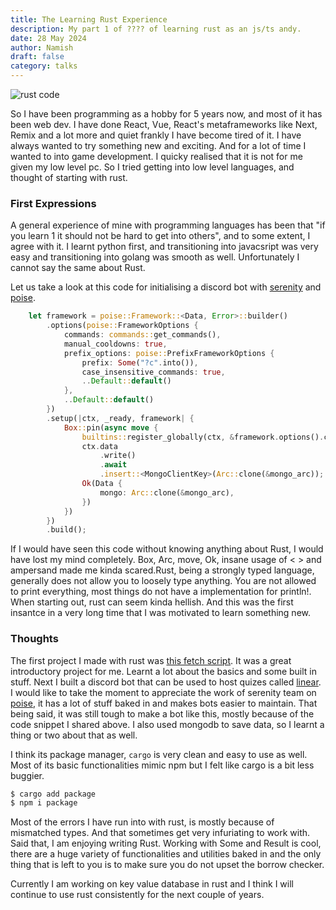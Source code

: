 ```yaml
---
title: The Learning Rust Experience 
description: My part 1 of ???? of learning rust as an js/ts andy.
date: 28 May 2024
author: Namish 
draft: false
category: talks
---
```


![rust code](/rust-1.png)

So I have been programming as a hobby for 5 years now, and most of it has been web dev. I have done React, Vue, React's metaframeworks like Next, Remix and a lot more and quiet frankly I have become tired of it. I have always wanted to try something new and exciting. And for a lot of time I wanted to into game development. I quicky realised that it is not for me given my low level pc. So I tried getting into low level languages, and thought of starting with rust.

### First Expressions

A general experience of mine with programming languages has been that "if you learn 1 it should not be hard to get into others", and to some extent, I agree with it. I learnt python first, and transitioning into javacsript was very easy and transitioning into golang was smooth as well. Unfortunately I cannot say the same about Rust.

Let us take a look at this code for initialising a discord bot with [serenity](https://github.com/serenity-rs/serenity) and [poise](https://github.com/serenity-rs/poise).

```rust title="hello.rs"
    let framework = poise::Framework::<Data, Error>::builder()
        .options(poise::FrameworkOptions {
            commands: commands::get_commands(),
            manual_cooldowns: true,
            prefix_options: poise::PrefixFrameworkOptions {
                prefix: Some("?c".into()),
                case_insensitive_commands: true,
                ..Default::default()
            },
            ..Default::default()
        })
        .setup(|ctx, _ready, framework| {
            Box::pin(async move {
                builtins::register_globally(ctx, &framework.options().commands).await?;
                ctx.data
                    .write()
                    .await
                    .insert::<MongoClientKey>(Arc::clone(&mongo_arc));
                Ok(Data {
                    mongo: Arc::clone(&mongo_arc),
                })
            })
        })
        .build();
```

If I would have seen this code without knowing anything about Rust, I would have lost my mind completely. Box, Arc, move, Ok, insane usage of < > and ampersand made me kinda scared.Rust, being a strongly typed language, generally does not allow you to loosely type anything. You are not allowed to print everything, most things do not have a implementation for println!. When starting out, rust can seem kinda hellish. And this was the first insantce in a very long time that I was motivated to learn something new.

### Thoughts

The first project I made with rust was [this fetch script](https://github.com/chadcat7/fetch.rs). It was a great introductory project for me. Learnt a lot about the basics and some built in stuff.
Next I built a discord bot that can be used to host quizes called [linear](https://github.com/chadcat7/linear). I would like to take the moment to appreciate the work of serenity team on [poise](https://github.com/serenity-rs/poise), it has a lot of stuff baked in and makes bots easier to maintain. That being said, it was still tough to make a bot like this, mostly because of the code snippet I shared above. I also used mongodb to save data, so I learnt a thing or two about that as well.

I think its package manager, `cargo` is very clean and easy to use as well. Most of its basic functionalities mimic npm but I felt like cargo is a bit less buggier.

```bash
$ cargo add package
$ npm i package
```


Most of the errors I have run into with rust, is mostly because of mismatched types. And that sometimes get very infuriating to work with. Said that, I am enjoying writing Rust. Working with Some and Result is cool, there are a huge variety of functionalities and utilities baked in and the only thing that is left to you is to make sure you do not upset the borrow checker.

Currently I am working on key value database in rust and I think I will continue to use rust consistently for the next couple of years.
